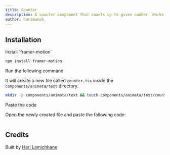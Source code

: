 ```yaml
---
title: Counter
description: A counter component that counts up to given number. Works with both increment and decrement.
author: harimanok_
---
```


<ComponentPreview name="text-counter--docs" />

## Installation

<Steps>
<Step>Install `framer-motion`</Step>

```sh
npm install framer-motion
```

<Step>Run the following command</Step>

It will create a new file called `counter.tsx` inside the `components/animata/text` directory.

```bash
mkdir -p components/animata/text && touch components/animata/text/counter.tsx
```

<Step>Paste the code</Step>

Open the newly created file and paste the following code:

```jsx file=<rootDir>/animata/text/counter.tsx

```

</Steps>

## Credits

Built by [Hari Lamichhane](https://github.com/hari)
